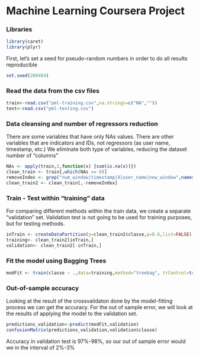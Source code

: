 # Machine Learning Coursera Project

### Libraries
```r
library(caret)
library(plyr)
```

First, let's set a seed for pseudo-random numbers in order to do all results reproducible
```r
set.seed(280484)
```

### Read the data from the csv files
```r
train<-read.csv("pml-training.csv",na.strings=c("NA",""))
test<-read.csv("pml-testing.csv")
```

### Data cleansing and number of regressors reduction
There are some variables that have only NAs values.
There are other variables that are indicators and IDs, not regressors (as user name, timestamp, etc.)
We eliminate both type of variables, reducing the dataset number of "columns"
```r
NAs <- apply(train,2,function(x) {sum(is.na(x))}) 
clean_train <- train[,which(NAs == 0)]
removeIndex <- grep("num_window|timestamp|X|user_name|new_window",names(clean_train))
clean_train2 <- clean_train[,-removeIndex]
```

### Train - Test within "training" data

For comparing different methods within the train data, we create a separate "validation" set.
Validation test is not going to be used for training purposes, but for testing methods.
```r
inTrain <- createDataPartition(y=clean_train2$classe,p=0.6,list=FALSE)
training<- clean_train2[inTrain,]
validation<- clean_train2[-inTrain,]
```

### Fit the model using Bagging Trees
```r
modFit <- train(classe ~ .,data=training,method="treebag", trControl=trainControl(method="cv",number=4))
```

### Out-of-sample accuracy
Looking at the result of the crossvalidaton done by the model-fitting process we can get the accuracy. For the out of sample error, we will look at the results of applying the model to the validation set.
```r
predictions_validation<-predict(modFit,validation)
confusionMatrix(predictions_validation,validation$classe)
```
Accuracy in validation test is 97%-98%, so our out of sample error would we in the interval of 2%-3%